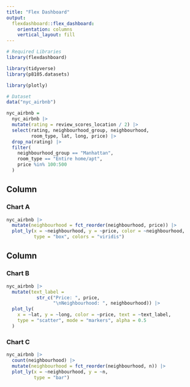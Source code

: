 ```yaml
---
title: "Flex Dashboard"
output: 
  flexdashboard::flex_dashboard:
    orientation: columns
    vertical_layout: fill
---
```


```r
# Required Libraries
library(flexdashboard)

library(tidyverse)
library(p8105.datasets)

library(plotly)
```

```r
# Dataset
data("nyc_airbnb")

nyc_airbnb =
  nyc_airbnb |>
  mutate(rating = review_scores_location / 2) |>
  select(rating, neighbourhood_group, neighbourhood,
         room_type, lat, long, price) |>
  drop_na(rating) |>
  filter(
    neighbourhood_group == "Manhattan",
    room_type == "Entire home/apt",
    price %in% 100:500
  )

```

Column {data-width=650}
-----------------------------------------------------------------------

### Chart A

```r
nyc_airbnb |>
  mutate(neighbourhood = fct_reorder(neighbourhood, price)) |>
  plot_ly(x = ~neighbourhood, y = ~price, color = ~neighbourhood,
          type = "box", colors = "viridis")
```

Column {data-width=350}
-----------------------------------------------------------------------

### Chart B

```r
nyc_airbnb |> 
  mutate(text_label = 
           str_c("Price: ", price, 
                 "\nNeighbourhood: ", neighbourhood)) |>
  plot_ly(
    x = ~lat, y = ~long, color = ~price, text = ~text_label,
    type = "scatter", mode = "markers", alpha = 0.5
  )
```

### Chart C

```r
nyc_airbnb |>
  count(neighbourhood) |>
  mutate(neighbourhood = fct_reorder(neighbourhood, n)) |>
  plot_ly(x = ~neighbourhood, y = ~n,
          type = "bar")
```

